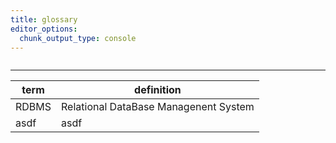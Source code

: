 ```yaml
---
title: glossary
editor_options: 
  chunk_output_type: console
---
```


```r
```

*********************************************************************

term | definition
------------- | -------------
RDBMS | Relational DataBase Managenent System
asdf | asdf